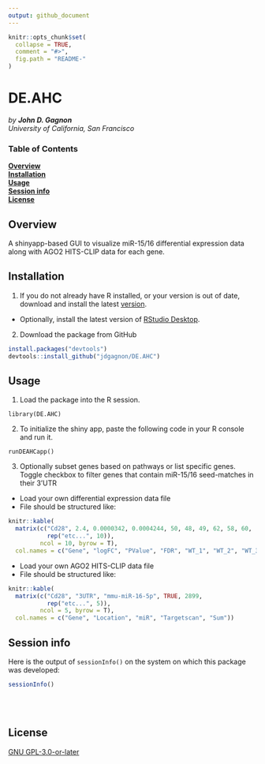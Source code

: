 ```yaml
---
output: github_document
---
```

<!-- README.md is generated from README.Rmd. Please edit that file -->

```r
knitr::opts_chunk$set(
  collapse = TRUE,
  comment = "#>",
  fig.path = "README-"
)
```
# DE.AHC
_by **John D. Gagnon**_
<br>
_University of California, San Francisco_

### Table of Contents  
**[Overview](#overview)**<br>
**[Installation](#installation)**<br>
**[Usage](#usage)**<br>
**[Session info](#session-info)**<br>
**[License](#license)**<br>

## Overview

A shinyapp-based GUI to visualize miR-15/16 differential expression data
along with AGO2 HITS-CLIP data for each gene.

## Installation

1. If you do not already have R installed, or your version is out of date, 
download and install the latest [version](https://cran.r-project.org). 


  + Optionally, install the latest version of 
[RStudio Desktop](https://www.rstudio.com/products/rstudio/#Desktop).


2. Download the package from GitHub

```r
install.packages("devtools")
devtools::install_github("jdgagnon/DE.AHC")
```


## Usage

1. Load the package into the R session.

`library(DE.AHC)`

2. To initialize the shiny app, paste the following code in your R console 
and run it.

`runDEAHCapp()`

3. Optionally subset genes based on pathways or list specific genes.
Toggle checkbox to filter genes that contain miR-15/16 seed-matches in their
3'UTR

* Load your own differential expression data file
* File should be structured like:


```r
knitr::kable(
  matrix(c("Cd28", 2.4, 0.0000342, 0.0004244, 50, 48, 49, 62, 58, 60,
           rep("etc...", 10)), 
         ncol = 10, byrow = T), 
  col.names = c("Gene", "logFC", "PValue", "FDR", "WT_1", "WT_2", "WT_3", "cKO_1", "cKO_2", "cKO_3"))
```

* Load your own AGO2 HITS-CLIP data file
* File should be structured like:
  
```r
knitr::kable(
  matrix(c("Cd28", "3UTR", "mmu-miR-16-5p", TRUE, 2899,
           rep("etc...", 5)), 
         ncol = 5, byrow = T), 
  col.names = c("Gene", "Location", "miR", "Targetscan", "Sum"))
```

## Session info

Here is the output of `sessionInfo()` on the system on which this package was
developed:

```r
sessionInfo()
```
<br><br>

## License

[GNU GPL-3.0-or-later](https://www.gnu.org/licenses/gpl.txt)
